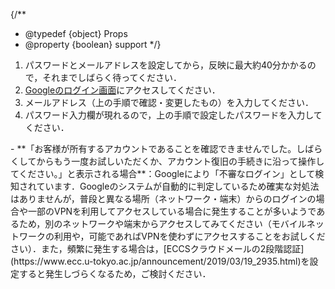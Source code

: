 
{/**
  * @typedef {object} Props
  * @property {boolean} support
  */}

1. パスワードとメールアドレスを設定してから，反映に最大約40分かかるので，それまでしばらく待ってください．
2. [Googleのログイン画面](https://mail.google.com/a/g.ecc.u-tokyo.ac.jp)にアクセスしてください．
3. メールアドレス（上の手順で確認・変更したもの）を入力してください．
4. パスワード入力欄が現れるので，上の手順で設定したパスワードを入力してください．

<Help lang="ja" support={props.support}>
  - **「お客様が所有するアカウントであることを確認できませんでした。しばらくしてからもう一度お試しいただくか、アカウント復旧の手続きに沿って操作してください。」と表示される場合**：Googleにより「不審なログイン」として検知されています．Googleのシステムが自動的に判定しているため確実な対処法はありませんが，普段と異なる場所（ネットワーク・端末）からのログインの場合や一部のVPNを利用してアクセスしている場合に発生することが多いようであるため，別のネットワークや端末からアクセスしてみてください（モバイルネットワークの利用や，可能であればVPNを使わずにアクセスすることをお試しください）．また，頻繁に発生する場合は，[ECCSクラウドメールの2段階認証](https://www.ecc.u-tokyo.ac.jp/announcement/2019/03/19_2935.html)を設定すると発生しづらくなるため，ご検討ください．
</Help>
